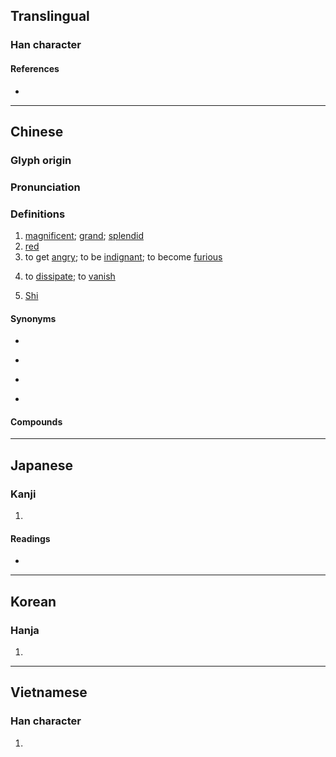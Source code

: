 {{character info}}
==Translingual==

===Han character===
{{Han char|rn=37|rad=大|as=12|sn=15|four=40036|canj=KMAA|ids=⿻大皕}}

====References====
* {{Han ref|kx=0254.020|dkj=06002|dj=0515.270|hdz=10549.030|uh=596D|ud=22893|bh=BC5D|bd=48221}}

----

==Chinese==
{{zh-forms|alt=𡚐,𠁗}}

===Glyph origin===
{{Han etym}}

===Pronunciation===
{{zh-pron
|m=shì
|c=sik1
|mc=y
|oc=y
|cat=a,v,pn
}}

===Definitions===
{{zh-hanzi}}

# [[magnificent]]; [[grand]]; [[splendid]]
# [[red]]
# to get [[angry]]; to be [[indignant]]; to become [[furious]]
# {{lb|zh|of smoke, smell, emotion etc.}} to [[dissipate]]; to [[vanish]]
# {{surname|zh|dot=:}} [[Shi]]

====Synonyms====
* {{s|magnificent}}
{{zh-syn-saurus|盛大}}
* {{s|red}} {{zh-l|紅色}}
* {{s|to get angry}}
{{zh-syn-saurus|發脾氣}}
* {{s|to dissipate}}
{{zh-syn-saurus|消失}}

====Compounds====
{{zh-der|奭懌|奭然}}

----

==Japanese==

===Kanji===
{{ja-kanji|grade=|rs=大12}}

# {{rfdef|ja|sort=大12}}

====Readings====
* {{ja-readings|on=[[せき]] (seki), [[しゃく]] (shaku), [[かく]] (kaku), [[きゃく]] (kyaku)|kun=[[さかん]] (sakan), [[いかるさま]] (ikarusama)}}

----

==Korean==

===Hanja===
{{ko-hanja|hangeul=[[석]], [[학]]|rv=seok, hak|mr=sŏk, hak}}

# {{rfdef|ko|sort=大12}}

----

==Vietnamese==

===Han character===
{{vi-readings|reading=thích|rs=大12}}

# {{rfdef|vi}}